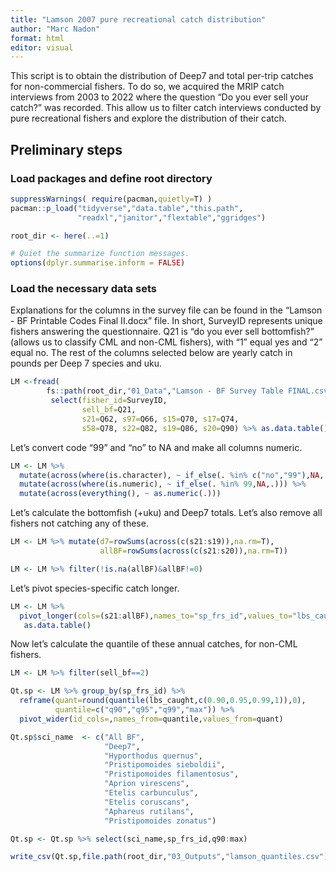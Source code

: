 ```yaml
---
title: "Lamson 2007 pure recreational catch distribution"
author: "Marc Nadon"
format: html
editor: visual
---
```


This script is to obtain the distribution of Deep7 and total per-trip catches for non-commercial fishers. To do so, we acquired the MRIP catch interviews from 2003 to 2022 where the question "Do you ever sell your catch?" was recorded. This allow us to filter catch interviews conducted by pure recreational fishers and explore the distribution of their catch.

## Preliminary steps

### Load packages and define root directory

```r
suppressWarnings( require(pacman,quietly=T) )
pacman::p_load("tidyverse","data.table","this.path",
               "readxl","janitor","flextable","ggridges")

root_dir <- here(..=1)

# Quiet the summarize function messages.
options(dplyr.summarise.inform = FALSE)
```

### Load the necessary data sets

Explanations for the columns in the survey file can be found in the "Lamson - BF Printable Codes Final II.docx" file. In short, SurveyID represents unique fishers answering the questionnaire. Q21 is "do you ever sell bottomfish?" (allows us to classify CML and non-CML fishers), with "1" equal yes and "2" equal no. The rest of the columns selected below are yearly catch in pounds per Deep 7 species and uku.

```r
LM <-fread(
        fs::path(root_dir,"01_Data","Lamson - BF Survey Table FINAL.csv")) %>% 
         select(fisher_id=SurveyID,
                sell_bf=Q21,
                s21=Q62, s97=Q66, s15=Q70, s17=Q74,
                s58=Q78, s22=Q82, s19=Q86, s20=Q90) %>% as.data.table()
```

Let's convert code "99" and "no" to NA and make all columns numeric.

```r
LM <- LM %>%  
  mutate(across(where(is.character), ~ if_else(. %in% c("no","99"),NA,.))) %>% 
  mutate(across(where(is.numeric), ~ if_else(. %in% 99,NA,.))) %>% 
  mutate(across(everything(), ~ as.numeric(.)))
```

Let's calculate the bottomfish (+uku) and Deep7 totals. Let's also remove all fishers not catching any of these.

```r
LM <- LM %>% mutate(d7=rowSums(across(c(s21:s19)),na.rm=T),
                    allBF=rowSums(across(c(s21:s20)),na.rm=T))

LM <- LM %>% filter(!is.na(allBF)&allBF!=0)
```

Let's pivot species-specific catch longer.

```r
LM <- LM %>% 
  pivot_longer(cols=(s21:allBF),names_to="sp_frs_id",values_to="lbs_caught") %>% 
   as.data.table()
```

Now let's calculate the quantile of these annual catches, for non-CML fishers.

```r
LM <- LM %>% filter(sell_bf==2) 

Qt.sp <- LM %>% group_by(sp_frs_id) %>%
  reframe(quant=round(quantile(lbs_caught,c(0.90,0.95,0.99,1)),0),
          quantile=c("q90","q95","q99","max")) %>% 
  pivot_wider(id_cols=,names_from=quantile,values_from=quant) 

Qt.sp$sci_name  <- c("All BF",
                     "Deep7",
                     "Hyporthodus quernus",
                     "Pristipomoides sieboldii",
                     "Pristipomoides filamentosus",
                     "Aprion virescens",
                     "Etelis carbunculus",
                     "Etelis coruscans",
                     "Aphareus rutilans",
                     "Pristipomoides zonatus")

Qt.sp <- Qt.sp %>% select(sci_name,sp_frs_id,q90:max)

write_csv(Qt.sp,file.path(root_dir,"03_Outputs","lamson_quantiles.csv"))
```
